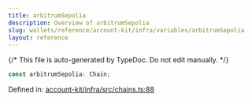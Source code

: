 ```yaml
---
title: arbitrumSepolia
description: Overview of arbitrumSepolia
slug: wallets/reference/account-kit/infra/variables/arbitrumSepolia
layout: reference
---
```


{/* This file is auto-generated by TypeDoc. Do not edit manually. */}

```ts
const arbitrumSepolia: Chain;
```

Defined in: [account-kit/infra/src/chains.ts:88](https://github.com/alchemyplatform/aa-sdk/blob/ad165355d980f9a16dd388088895bfc851df8656/account-kit/infra/src/chains.ts#L88)
